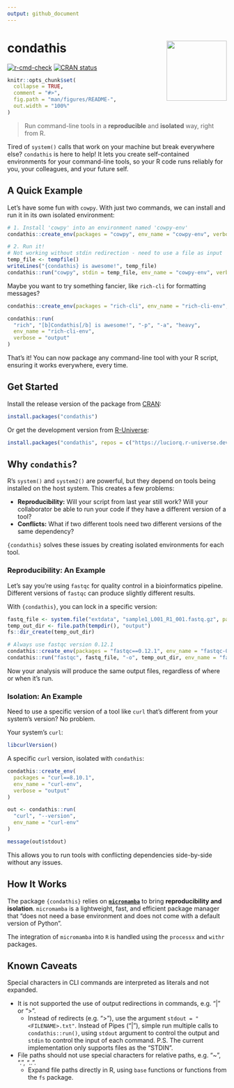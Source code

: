 ```yaml
---
output: github_document
---
```


# condathis <img src="man/figures/logo.png" align="right" height="138" alt="" />

<!-- badges: start -->
[![r-cmd-check](https://github.com/luciorq/condathis/actions/workflows/r-cmd-check.yaml/badge.svg)](https://github.com/luciorq/condathis/actions/workflows/r-cmd-check.yaml)
[![CRAN status](https://www.r-pkg.org/badges/version/condathis)](https://CRAN.R-project.org/package=condathis)
<!-- badges: end -->

```r
knitr::opts_chunk$set(
  collapse = TRUE,
  comment = "#>",
  fig.path = "man/figures/README-",
  out.width = "100%"
)
```

> Run command-line tools in a **reproducible** and **isolated** way, right from R.

Tired of `system()` calls that work on your machine but break everywhere else?
`condathis` is here to help!
It lets you create self-contained environments for your command-line tools,
so your R code runs reliably for you, your colleagues, and your future self.

## A Quick Example

Let's have some fun with `cowpy`.
With just two commands, we can install and run it in its own isolated environment:

```r
# 1. Install 'cowpy' into an environment named 'cowpy-env'
condathis::create_env(packages = "cowpy", env_name = "cowpy-env", verbose = "output")

# 2. Run it!
# Not working without stdin redirection - need to use a file as input
temp_file <- tempfile()
writeLines("{condathis} is awesome!", temp_file)
condathis::run("cowpy", stdin = temp_file, env_name = "cowpy-env", verbose = "output")
```

Maybe you want to try something fancier, like `rich-cli` for formatting messages?

```r
condathis::create_env(packages = "rich-cli", env_name = "rich-cli-env", verbose = "output")

condathis::run(
  "rich", "[b]Condathis[/b] is awesome!", "-p", "-a", "heavy",
  env_name = "rich-cli-env",
  verbose = "output"
)
```

That's it!
You can now package any command-line tool with your R script,
ensuring it works everywhere, every time.

## Get Started

Install the release version of the package from [CRAN](https://cran.r-project.org/package=condathis):

```r
install.packages("condathis")
```

Or get the development version from [R-Universe](https://luciorq.r-universe.dev/condathis):

```r
install.packages("condathis", repos = c("https://luciorq.r-universe.dev", getOption("repos")))
```

## Why `condathis`?

R's `system()` and `system2()` are powerful, but they depend on tools being
installed on the host system.
This creates a few problems:

* **Reproducibility:** Will your script from last year still work? Will your
  collaborator be able to run your code if they have a different version of a tool?
* **Conflicts:** What if two different tools need two different versions of the
  same dependency?

`{condathis}` solves these issues by creating isolated environments for each tool.

### Reproducibility: An Example

Let's say you're using `fastqc` for quality control in a bioinformatics pipeline.
Different versions of `fastqc` can produce slightly different results.

With `{condathis}`, you can lock in a specific version:

```r
fastq_file <- system.file("extdata", "sample1_L001_R1_001.fastq.gz", package = "condathis")
temp_out_dir <- file.path(tempdir(), "output")
fs::dir_create(temp_out_dir)

# Always use fastqc version 0.12.1
condathis::create_env(packages = "fastqc==0.12.1", env_name = "fastqc-0.12.1")
condathis::run("fastqc", fastq_file, "-o", temp_out_dir, env_name = "fastqc-0.12.1")
```

Now your analysis will produce the same output files,
regardless of where or when it's run.

### Isolation: An Example

Need to use a specific version of a tool like `curl` that's different from your
system's version? No problem.

Your system's `curl`:

```r
libcurlVersion()
```

A specific `curl` version, isolated with `condathis`:

```r
condathis::create_env(
  packages = "curl==8.10.1",
  env_name = "curl-env",
  verbose = "output"
)

out <- condathis::run(
  "curl", "--version",
  env_name = "curl-env"
)

message(out$stdout)
```

This allows you to run tools with conflicting dependencies side-by-side without any issues.

## How It Works

The package `{condathis}` relies on [**`micromamba`**](https://mamba.readthedocs.io/en/latest/user_guide/micromamba.html) to bring **reproducibility and isolation**.
`micromamba` is a lightweight, fast, and efficient package manager that
"does not need a base environment and does not come with a default version of Python".

The integration of `micromamba` into `R` is handled using the `processx` and `withr` packages.

## Known Caveats

Special characters in CLI commands are interpreted as literals and not expanded.

* It is not supported the use of output redirections in commands, e.g. "|" or ">".
  * Instead of redirects (e.g. ">"), use the argument `stdout = "<FILENAME>.txt"`.
    Instead of Pipes ("|"), simple run multiple calls to `condathis::run()`,
    using `stdout` argument to control the output and `stdin` to control the input of each command.
    P.S. The current implementation only supports files as the "STDIN".
* File paths should not use special characters for relative paths, e.g. "~", ".", "..".
  * Expand file paths directly in R, using `base` functions
    or functions from the `fs` package.

